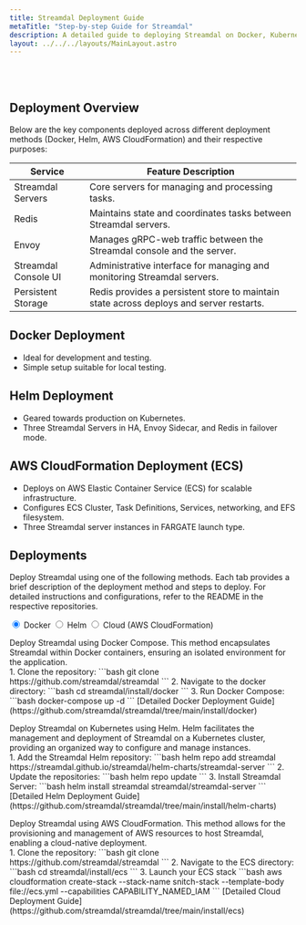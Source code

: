 ```yaml
---
title: Streamdal Deployment Guide
metaTitle: "Step-by-step Guide for Streamdal"
description: A detailed guide to deploying Streamdal on Docker, Kubernetes (Helm), and AWS (Cloud Formation).
layout: ../../../layouts/MainLayout.astro
---
```


<br />
<br />

## Deployment Overview

Below are the key components deployed across different deployment methods (Docker, Helm, AWS CloudFormation) and their respective purposes:

| Service             | Feature Description                                                       |
|---------------------|--------------------------------------------------------------------------|
| Streamdal Servers   | Core servers for managing and processing tasks.                         |
| Redis               | Maintains state and coordinates tasks between Streamdal servers.        |
| Envoy               | Manages gRPC-web traffic between the Streamdal console and the server.  |
| Streamdal Console UI| Administrative interface for managing and monitoring Streamdal servers.|
| Persistent Storage  | Redis provides a persistent store to maintain state across deploys and server restarts. |




## Docker Deployment
- Ideal for development and testing.
- Simple setup suitable for local testing.

## Helm Deployment
- Geared towards production on Kubernetes.
- Three Streamdal Servers in HA, Envoy Sidecar, and Redis in failover mode.

## AWS CloudFormation Deployment (ECS)
- Deploys on AWS Elastic Container Service (ECS) for scalable infrastructure.
- Configures ECS Cluster, Task Definitions, Services, networking, and EFS filesystem.
- Three Streamdal server instances in FARGATE launch type.

## Deployments

Deploy Streamdal using one of the following methods. Each tab provides a brief description of the deployment method and steps to deploy. For detailed instructions and configurations, refer to the README in the respective repositories.

<div class="pc-tabx w-full max-w-2xl m-0">
  <input checked id="tab1" type="radio" name="pct" class="hidden peer/tab1" />
  <label
    for="tab1"
    class="font-medium text-sm leading-7 float-left py-4 px-6 border-b-2 border-purple-divider mb--4 text-white peer-checked/tab1:border-b-4 peer-checked/tab1:border-purple-bright peer-checked/tab1:font-bold"
  >
    Docker
  </label>
  <input id="tab2" type="radio" name="pct" class="hidden peer/tab2" />
  <label
    for="tab2"
    class="font-medium text-sm leading-7 float-left py-4 px-6 border-b-2 border-purple-divider mb--4 text-white peer-checked/tab2:border-b-4 peer-checked/tab2:border-purple-bright peer-checked/tab2:font-bold"
  >
    Helm
  </label>
  <input id="tab3" type="radio" name="pct" class="hidden peer/tab3" />
  <label
    for="tab3"
    class="font-medium text-sm leading-7 float-left py-4 px-6 border-b-2 border-purple-divider mb--4 text-white peer-checked/tab3:border-b-4 peer-checked/tab3:border-purple-bright peer-checked/tab3:font-bold"
  >
    Cloud (AWS CloudFormation)
  </label>
  <div class="hidden peer-checked/tab1:block clear-both p-5 w-full">
    <p>
      Deploy Streamdal using Docker Compose. This method encapsulates Streamdal within Docker containers, ensuring an isolated environment for the application.
      <br/>
      1. Clone the repository: 
         ```bash
         git clone https://github.com/streamdal/streamdal
         ```
      2. Navigate to the docker directory:
         ```bash
         cd streamdal/install/docker
         ```
      3. Run Docker Compose:
         ```bash
         docker-compose up -d
         ```
      [Detailed Docker Deployment Guide](https://github.com/streamdal/streamdal/tree/main/install/docker)
    </p>
  </div>
  <div class="hidden peer-checked/tab2:block clear-both p-5 w-full">
    <p>
      Deploy Streamdal on Kubernetes using Helm. Helm facilitates the management and deployment of Streamdal on a Kubernetes cluster, providing an organized way to configure and manage instances.
      <br/>
      1. Add the Streamdal Helm repository:
         ```bash
         helm repo add streamdal https://streamdal.github.io/streamdal/helm-charts/streamdal-server
         ```
      2. Update the repositories:
         ```bash
         helm repo update
         ```
      3. Install Streamdal Server:
         ```bash
         helm install streamdal streamdal/streamdal-server
         ```
      [Detailed Helm Deployment Guide](https://github.com/streamdal/streamdal/tree/main/install/helm-charts)
    </p>
  </div>
  <div class="hidden peer-checked/tab3:block clear-both p-5 w-full">
    <p>
      Deploy Streamdal using AWS CloudFormation. This method allows for the provisioning and management of AWS resources to host Streamdal, enabling a cloud-native deployment.
      <br/>
      1. Clone the repository: 
         ```bash
         git clone https://github.com/streamdal/streamdal
         ```
      2. Navigate to the ECS directory:
         ```bash
         cd streamdal/install/ecs
         ```
      3. Launch your ECS stack
         ```bash
         aws cloudformation create-stack --stack-name snitch-stack --template-body file://ecs.yml --capabilities CAPABILITY_NAMED_IAM
         ```
      [Detailed Cloud Deployment Guide](https://github.com/streamdal/streamdal/tree/main/install/ecs)
    </p>
  </div>
</div>
